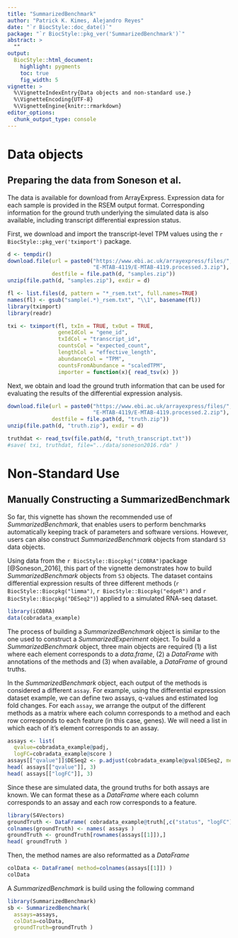 ```yaml
---
title: "SummarizedBenchmark"
author: "Patrick K. Kimes, Alejandro Reyes"
date: "`r BiocStyle::doc_date()`"
package: "`r BiocStyle::pkg_ver('SummarizedBenchmark')`"
abstract: >
  ""
output:
  BiocStyle::html_document:
    highlight: pygments
    toc: true
    fig_width: 5
vignette: >
  %\VignetteIndexEntry{Data objects and non-standard use.}
  %\VignetteEncoding{UTF-8}
  %\VignetteEngine{knitr::rmarkdown}
editor_options: 
  chunk_output_type: console
---
```


# Data objects

## Preparing the data from Soneson et al.

The data is available for download from ArrayExpress. Expression data for each sample is provided in the RSEM output format. Corresponding information for the ground truth underlying the simulated data is also available, including transcript differential expression status.

First, we download and import the transcript-level TPM values using the `r BiocStyle::pkg_ver('tximport')` package.

```r
d <- tempdir()
download.file(url = paste0("https://www.ebi.ac.uk/arrayexpress/files/",
                           "E-MTAB-4119/E-MTAB-4119.processed.3.zip"),
              destfile = file.path(d, "samples.zip"))
unzip(file.path(d, "samples.zip"), exdir = d)

fl <- list.files(d, pattern = "*_rsem.txt", full.names=TRUE)
names(fl) <- gsub("sample(.*)_rsem.txt", "\\1", basename(fl))
library(tximport)
library(readr)

txi <- tximport(fl, txIn = TRUE, txOut = TRUE,
                geneIdCol = "gene_id",
                txIdCol = "transcript_id",
                countsCol = "expected_count",
                lengthCol = "effective_length",
                abundanceCol = "TPM",
                countsFromAbundance = "scaledTPM",
                importer = function(x){ read_tsv(x) })

```

Next, we obtain and load the ground truth information that can be used for evaluating the results of the differential expression analysis.

```r
download.file(url = paste0("https://www.ebi.ac.uk/arrayexpress/files/",
                           "E-MTAB-4119/E-MTAB-4119.processed.2.zip"),
              destfile = file.path(d, "truth.zip"))
unzip(file.path(d, "truth.zip"), exdir = d)

truthdat <- read_tsv(file.path(d, "truth_transcript.txt"))
#save( txi, truthdat, file="../data/soneson2016.rda" )
```

# Non-Standard Use

## Manually Constructing a SummarizedBenchmark

So far, this vignette has shown the recommended use of *SummarizedBenchmark*, that enables users to perform benchmarks automatically keeping track of parameters and software versions. However, users can also construct *SummarizedBenchmark* objects from standard `S3` data objects. 

Using data from the `r BiocStyle::Biocpkg("iCOBRA")`package [@Soneson_2016], this part of the vignette demonstrates how to build *SummarizedBenchmark* objects from `S3` objects. The dataset contains differential expression results of three different methods (`r BiocStyle::Biocpkg("limma")`, `r BiocStyle::Biocpkg("edgeR")` and `r BiocStyle::Biocpkg("DESeq2")`) applied to a simulated RNA-seq dataset.

```r
library(iCOBRA)
data(cobradata_example)
```

The process of building a *SummarizedBenchmark* object is similar to the one used to construct a *SummarizedExperiment* object. To build a *SummarizedBenchmark* object, three main objects are required (1) a list where each element corresponds to a *data.frame*, (2) a *DataFrame* with annotations of the methods and (3) when available, a *DataFrame* of ground truths. 

In the *SummarizedBenchmark* object, each output of the methods is considered a different `assay`. For example, using the differential expression dataset example, we can define two assays, q-values and estimated log fold changes. For each `assay`, we arrange the output of the different methods as a matrix where each column corresponds to a method and each row corresponds to each feature (in this case, genes). We will need a list in which each of it's element corresponds to an assay.

```r
assays <- list(
  qvalue=cobradata_example@padj,
  logFC=cobradata_example@score )
assays[["qvalue"]]$DESeq2 <- p.adjust(cobradata_example@pval$DESeq2, method="BH")
head( assays[["qvalue"]], 3)
head( assays[["logFC"]], 3)
```

Since these are simulated data, the ground truths for both assays are known. We can format these as a *DataFrame* where each column corresponds to an assay and each row corresponds to a feature.

```r
library(S4Vectors)
groundTruth <- DataFrame( cobradata_example@truth[,c("status", "logFC")] )
colnames(groundTruth) <- names( assays )
groundTruth <- groundTruth[rownames(assays[[1]]),]
head( groundTruth )
```

Then, the method names are also reformatted as a *DataFrame* 

```r
colData <- DataFrame( method=colnames(assays[[1]]) )
colData
```

A *SummarizedBenchmark* is build using the following command

```r
library(SummarizedBenchmark)
sb <- SummarizedBenchmark(
  assays=assays, 
  colData=colData,
  groundTruth=groundTruth )
```
